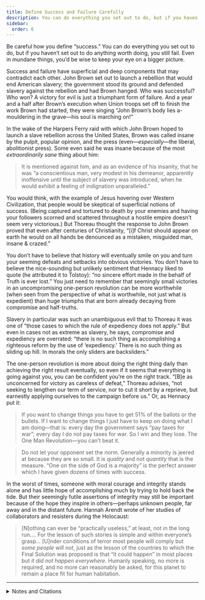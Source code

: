 ```yaml
---
title: Define Success and Failure Carefully
description: You can do everything you set out to do, but if you haven’t set out to do anything worth doing, you still fail.
sidebar:
  order: 6
---
```


Be careful how you define “success.”
You can do everything you set out to do, but if you haven’t set out to do anything worth doing, you still fail.
Even in mundane things, you’d be wise to keep your eye on a bigger picture.

Success and failure have superficial and deep components that may contradict each other.
John Brown set out to launch a rebellion that would end American slavery; the government stood its ground and defended slavery against the rebellion and had Brown hanged.
Who was successful? Who won?
A victory for evil is just a triumphant form of failure.
And a year and a half after Brown’s execution when Union troops set off to finish the work Brown had started, they were singing “John Brown’s body lies a-mouldering in the grave—his soul is marching on!”

In the wake of the Harpers Ferry raid with which John Brown hoped to launch a slave rebellion across the United States, Brown was called insane by the pulpit, popular opinion, and the press (even—*especially*—the liberal, abolitionist press).
Some even said he was insane because of the most *extraordinarily sane* thing about him:

> It is mentioned against him, and as an evidence of his insanity, that he was “a conscientious man, very modest in his demeanor, apparently inoffensive until the subject of slavery was introduced, when he would exhibit a feeling of indignation unparalleled.”

You would think, with the example of Jesus hovering over Western Civilization, that people would be skeptical of superficial notions of success.
(Being captured and tortured to death by your enemies and having your followers scorned and scattered throughout a hostile empire doesn’t seem very victorious.)
But Thoreau thought the response to John Brown proved that even after centuries of Christianity, “[i]f Christ should appear on earth he would on all hands be denounced as a mistaken, misguided man, insane & crazed.”

You don’t have to believe that history will eventually smile on you and turn your seeming defeats and setbacks into obvious victories.
You don’t have to believe the nice-sounding but unlikely sentiment that Hennacy liked to quote (he attributed it to Tolstoy): “no sincere effort made in the behalf of Truth is ever lost.”
You just need to remember that seemingly small victories in an uncompromising one-person revolution can be more worthwhile (when seen from the perspective of what *is* worthwhile, not just what is expedient) than huge triumphs that are born already decaying from compromise and half-truths.

Slavery in particular was such an unambiguous evil that to Thoreau it was one of “those cases to which the rule of expediency does not apply.”
But even in cases not as extreme as slavery, he says, compromise and expediency are overrated: “there is no such thing as accomplishing a righteous reform by the use of ‘expediency.’
There is no such thing as sliding up hill.
In morals the only sliders are backsliders.”

The one-person revolution is more about doing the right thing daily than achieving the right result eventually, so even if it seems that everything is going against you, you can be confident you’re on the right track.
“[B]e as unconcerned for victory as careless of defeat,” Thoreau advises, “not seeking to lengthen our term of service, nor to cut it short by a reprieve, but earnestly applying ourselves to the campaign before us.”
Or, as Hennacy put it:

> If you want to change things you have to get 51% of the ballots or the bullets.
> If I want to change things I just have to keep on doing what I am doing—that is: every day the government says “pay taxes for war”; every day I do not pay taxes for war.
> So I win and they lose.
> The One Man Revolution—you can’t beat it.

> Do not let your opponent set the norm.
> Generally a minority is jeered at because they are so small.
> It is *quality* and not *quantity* that is the measure.
> “One on the side of God is a majority” is the perfect answer which I have given dozens of times with success.

In the worst of times, someone with moral courage and integrity stands alone and has little hope of accomplishing much by trying to hold back the tide.
But their seemingly futile assertions of integrity may still be important because of the hope they inspire in others—perhaps unknown people, far away and in the distant future.
Hannah Arendt wrote of her studies of collaborators and resisters during the Holocaust:

> [N]othing can ever be “practically useless,” at least, not in the long run.…
> For the lesson of such stories is simple and within everyone’s grasp…
> [U]nder conditions of terror most people will comply but *some people will not*, just as the lesson of the countries to which the Final Solution was proposed is that “it could happen” in most places but *it did not happen everywhere*.
> Humanly speaking, no more is required, and no more can reasonably be asked, for this planet to remain a place fit for human habitation.

<Aside type="tip" title="Wikipedia">
  <WikipediaBadge title="John Brown (abolitionist)" />
  <WikipediaBadge title="John Brown’s raid on Harpers Ferry" url="https://en.wikipedia.org/wiki/John_Brown%27s_raid_on_Harpers_Ferry" />
  <WikipediaBadge title="Slavery in the United States" />
  <WikipediaBadge title="Henry David Thoreau" />
  <WikipediaBadge title="Ammon Hennacy" />
  <WikipediaBadge title="Leo Tolstoy" />
  <WikipediaBadge title="Civil Disobedience (Thoreau)" />
  <WikipediaBadge title="Hannah Arendt" />
  <WikipediaBadge title="Eichmann in Jerusalem" />
</Aside>

---

<details>
<summary>Notes and Citations</summary>

* Thoreau quotes from the 21 October 1859 <i>Boston Journal</i> in a journal entry begun on [19 October 1859](https://sniggle.net/TPL/index5.php?entry=excerpts12#19Oct59), from <i>The Price of Freedom</i> (2008) pp. 204–10
* Thoreau, H.D., [19 October 1859 journal entry](https://sniggle.net/TPL/index5.php?entry=excerpts12#19Oct59), from <i>The Price of Freedom</i> (2008) pp. 204–10
* Hennacy, Ammon “Radical Philosophy” <i>The Book of Ammon</i> (1970) [p. 108](https://archive.org/details/bookofammon0000ammo/page/108/mode/1up)
* The closest thing I have found to the “no sincere effort” quote in Tolstoy’s works comes from his 1902 essay “To the Working People” in which he says “…one thing is unquestionable, and that is, that not one sincere effort of a man to act in this matter [the ownership of land] in godly fashion or in accordance with his conscience will be lost.” Tolstoy follows this with a paragraph that harmonizes well with this chapter:
  > “What can I alone do against all?” people frequently say, when they are confronted with an act which is not countenanced by the majority. To these people it seems that for the success of a thing there must be all, or at least many; but there must be many only for a bad thing. For a good thing it is enough if there be one, because God is always with him who does a good thing. And with whom God is, sooner or later all men will be.
* Thoreau, H.D. [“Resistance to Civil Government”](https://sniggle.net/TPL/index5.php?entry=rtcg)
* Thoreau, H.D. [“Slavery in Massachusetts”](https://sniggle.net/TPL/index5.php?entry=sim)
* Thoreau, H.D., [July/August 1840 journal entry](https://sniggle.net/TPL/index5.php?entry=excerpts01#JA40), from <i>The Price of Freedom</i> (2008) pp. 16–17
* Hennacy, Ammon “The Anarchist and the Banker” <i>The Book of Ammon</i> (1970) [p. 216](https://archive.org/details/bookofammon0000ammo/page/216/mode/1up)
* Hennacy, Ammon “Putting the Worst Foot Forward” <i>The Book of Ammon</i> (1970) [p. 227](https://archive.org/details/bookofammon0000ammo/page/227/mode/1up). Hennacy paraphrases Thoreau, who wrote that “those who call themselves abolitionists should at once effectually withdraw their support, both in person and property, from the government of Massachusetts, and not wait till they constitute a majority of one, before they suffer the right to prevail through them. I think that it is enough if they have God on their side, without waiting for that other one. Moreover, any man more right than his neighbors constitutes a majority of one already.” (Thoreau [“Resistance…”](https://sniggle.net/TPL/index5.php?entry=rtcg) op. cit.)
* Arendt, Hannah <i>Eichmann in Jerusalem</i> (2006 ed.) p. 233

</details>
